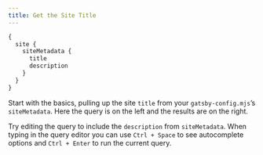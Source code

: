 ```yaml
---
title: Get the Site Title
---
```


```graphql preview
{
  site {
    siteMetadata {
      title
      description
    }
  }
}
```

Start with the basics, pulling up the site `title` from your `gatsby-config.mjs`’s `siteMetadata`. Here the query is on the left and the results are on the right.

Try editing the query to include the `description` from `siteMetadata`. When typing in the query editor you can use `Ctrl + Space` to see autocomplete options and `Ctrl + Enter` to run the current query.
